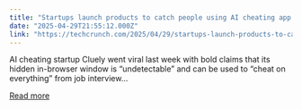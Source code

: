 ```yaml
---
title: "Startups launch products to catch people using AI cheating app Cluely"
date: "2025-04-29T21:55:12.000Z"
link: "https://techcrunch.com/2025/04/29/startups-launch-products-to-catch-people-using-ai-cheating-app-cluely/"
---
```


AI cheating startup Cluely went viral last week with bold claims that its hidden in-browser window is &#8220;undetectable&#8221; and can be used to &#8220;cheat on everything&#8221; from job interview...

[Read more](https://techcrunch.com/2025/04/29/startups-launch-products-to-catch-people-using-ai-cheating-app-cluely/)
